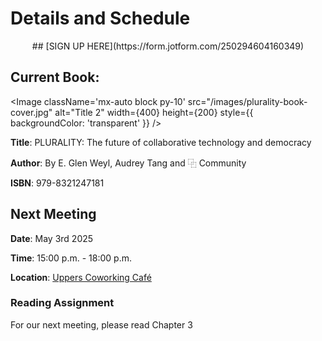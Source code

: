 
# Details and Schedule

<div align="center">
## [SIGN UP HERE](https://form.jotform.com/250294604160349)
</div>

## Current Book:

<Image
  className='mx-auto block py-10'
  src="/images/plurality-book-cover.jpg"
  alt="Title 2"
  width={400}
  height={200}
  style={{ backgroundColor: 'transparent' }}
/>



**Title**: PLURALITY: The future of collaborative technology and democracy  

**Author**: By E. Glen Weyl, Audrey Tang and ⿻ Community

**ISBN**: 979-8321247181

## Next Meeting

**Date**: May 3rd 2025  

**Time**: 15:00 p.m. - 18:00 p.m. 

**Location**: [Uppers Coworking Café](https://maps.app.goo.gl/Mk4TtCvENxLSeB3u5) 

### Reading Assignment
For our next meeting, please read Chapter 3

